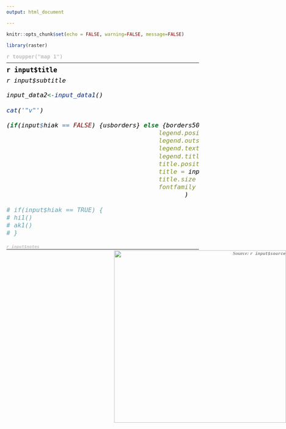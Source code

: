 ```yaml
---
output: html_document

---
```


```r
knitr::opts_chunk$set(echo = FALSE, warning=FALSE, message=FALSE)
```


<style type="text/css">

h3 { /* Map Index */
  font-size: 16px;
  font-family: "Interstate";
  color:#C0C0C0;
  margin: 0.5em auto;
}



h4 { /* Title */
  font-size: 20px;
  font-weight: bold;
  font-family: "Interstate";
  color:#000000;
  margin: 0.4em auto;
}

h5 { /* Notes */
  font-size: 2px;
  font-family: "Interstate";
  margin: 0.01em auto;
}

h6 { /* Subtitle */
  font-size: 19px;
  font-family: "Interstate";
  color:#000000;
  margin: 0.01em auto;
}

hr { 
    margin: 0px;
    border-width: 1.5px;
    border-color: #C0C0C0;
}

</style>

```r

library(raster)


```

<h3> `r toupper("map 1")` <h3>
<font size = "2"> <hr> </font>
<h4> `r input$title` <h4>
<h6>`r input$subtitle` <h6>

```r
input_data2<-input_data1()

cat('"v"')

(if(input$hiak == FALSE) {usborders} else {borders50}) + tm_shape(input_data2, projection = 2163) + tmapper() + tm_layout(
                                         legend.position = c("LEFT","BOTTOM"),
                                         legend.outside = FALSE,
                                         legend.text.size = 2.25,
                                         legend.title.size = .0001,
                                         title.position = c("LEFT","BOTTOM"),
                                         title = input$legen,
                                         title.size = 2.5,
                                         fontfamily = "serif"
                                                ) 


```



```r
# if(input$hiak == TRUE) {
# hi1() 
# ak1()
# }


```

<h5> <span style = "color:#C0C0C0"> <font size = "2"> `r input$notes` </font> </span>  <h5>
 <hr>
 <p><p/>
<div style="position: fixed; right: 1;"> <span style = "color:#878787"> <font size = "2"> Source: `r input$source` </font> </span> </div> 
<div style="position: fixed; right: 0;">![](logo2.jpeg){width=450px} </div>



 
 
 